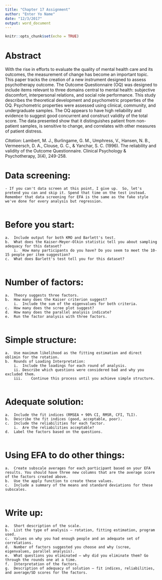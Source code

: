 ```yaml
---
title: "Chapter 17 Assignment"
author: "Enter Yo Name"
date: "12/3/2017"
output: word_document
---
```


```r
knitr::opts_chunk$set(echo = TRUE)
```

# Abstract

With the rise in efforts to evaluate the quality of mental health care and its outcomes, the measurement of change has become an important topic. This paper tracks the creation of a new instrument designed to assess psychotherapy outcome. The Outcome Questionnaire (OQ) was designed to include items relevant to three domains central to mental health: subjective discomfort, interpersonal relations, and social role performance. This study describes the theoretical development and psychometric properties of the OQ. Psychometric properties were assessed using clinical, community, and undergraduate samples. The OQ appears to have high reliability and evidence to suggest good concurrent and construct validity of the total score. The data presented show that it distinguishes patient from non-patient samples, is sensitive to change, and correlates with other measures of patient distress.

*Citation*: Lambert, M. J., Burlingame, G. M., Umphress, V., Hansen, N. B., Vermeersch, D. A., Clouse, G. C., & Yanchar, S. C. (1996). The reliability and validity of the Outcome Questionnaire. Clinical Psychology & Psychotherapy, 3(4), 249-258.

# Data screening: 

    - If you can't data screen at this point, I give up.  So, let's pretend you can and skip it. Spend that time on the test instead. Remember that data screening for EFA is the same as the fake style we've done for every analysis but regression. 

```r

```

# Before you start:

    a.	Include output for both KMO and Barlett's test.
    b.	What does the Kaiser-Meyer-Olkin statistic tell you about sampling adequacy for this dataset?
        i.	How many participants do you have? Do you seem to meet the 10-15 people per item suggestion?
    c.	What does Barlett's test tell you for this dataset?  

```r

```

# Number of factors:

    a.	Theory suggests three factors.
    b.	How many does the Kaiser criterion suggest? 
        i.	Include the sum of the eigenvalues for both criteria.
    c.	How many does the scree plot suggest? 
    d.	How many does the parallel analysis indicate? 
    e.	Run the factor analysis with three factors.

```r

```

# Simple structure:

    a.	Use maximum likelihood as the fitting estimation and direct oblimin for the rotation.
    b.	Rounds of Loading Interpretation:
        i.	Include the loadings for each round of analysis.
        ii.	Describe which questions were considered bad and why you excluded them. 
        iii.	Continue this process until you achieve simple structure. 

```r

```

# Adequate solution:

    a.	Include the fit indices (RMSEA + 90% CI, RMSR, CFI, TLI).
    b.	Describe the fit indices (good, acceptable, poor).  
    c.	Include the reliabilities for each factor.
        i.	Are the reliabilities acceptable?
    d.	Label the factors based on the questions.

```r

```

# Using EFA to do other things:

    a.  Create subscale averages for each participant based on your EFA results. You should have three new columns that are the average score of the factors created above. 
    b.	Use the apply function to create these values. 
    c.	Include a summary of the means and standard deviations for these subscales.

```r

```

# Write up:
    
    a.	Short description of the scale.
    b.	List the type of analysis – rotation, fitting estimation, program used.
    c.	Values on why you had enough people and an adequate set of correlations.
    d.	Number of factors suggested you choose and why (scree, eigenvalues, parallel analysis).
    e.	What questions you eliminated – why did you eliminate them? Go through the rounds one at a time.
    f.	Interpretation of the factors.
    g.	Description of adequacy of solution – fit indices, reliabilities, and average/SD scores for the factors.


